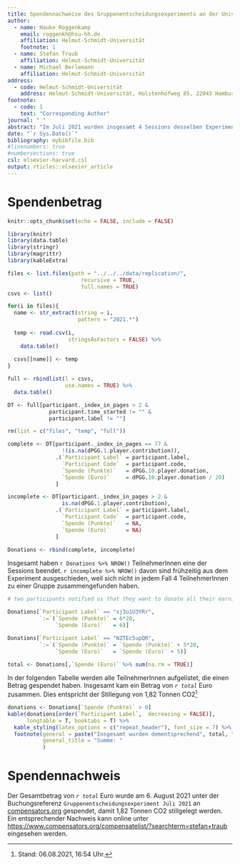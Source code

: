 ```yaml
---
title: Spendennachweise des Gruppenentscheidungsexperiments an der Universität Hamburg
author:
  - name: Hauke Roggenkamp
    email: roggenkh@hsu-hh.de
    affiliation: Helmut-Schmidt-Universität
    footnote: 1
  - name: Stefan Traub
    affiliation: Helmut-Schmidt-Universität
  - name: Michael Berlemann
    affiliation: Helmut-Schmidt-Universität
address:
  - code: Helmut-Schmidt-Universität
    address: Helmut-Schmidt-Universität, Holstenhofweg 85, 22043 Hamburg
footnote:
  - code: 1
    text: "Corresponding Author"
journal: " "
abstract: "Im Juli 2021 wurden insgesamt 4 Sessions desselben Experiments durchgeführt. Bei diesem Experiment konnten TeilnehmerInnen Geld verdienen und, wenn sie wollten, spenden. Dieses Doukment zählt die einzelnen Spendenbeträge zusammen und weißt die Überweisung des Gesamtbetrages (119.05 Euro) nach. Aus der Summe der Spendenbeträge konnten 1,82 Tonnen CO2 stillgelegt werden."
date: "`r Sys.Date()`"
bibliography: mybibfile.bib
#linenumbers: true
#numbersections: true
csl: elsevier-harvard.csl
output: rticles::elsevier_article
---
```


# Spendenbetrag

```r
knitr::opts_chunk$set(echo = FALSE, include = FALSE)

library(knitr)
library(data.table)
library(stringr)
library(magrittr)
library(kableExtra)
```

```r

files <- list.files(path = "../../../data/replication/",
                       recursive = TRUE,
                       full.names = TRUE)
csvs <- list()

for(i in files){
  name <- str_extract(string = i,
                      pattern = "2021.*")
  
  temp <- read.csv(i, 
                   stringsAsFactors = FALSE) %>%
    data.table()
  
  csvs[[name]] <- temp
}

full <- rbindlist(l = csvs,
                  use.names = TRUE) %>%
  data.table()

DT <- full[participant._index_in_pages > 2 & 
             participant.time_started != "" & 
             participant.label != ""]

rm(list = c("files", "temp", "full"))
```

```r

complete <- DT[participant._index_in_pages == 77 & 
                 !(is.na(dPGG.1.player.contribution)),
               .(`Participant Label` = participant.label,
                 `Participant Code`  = participant.code, 
                 `Spende (Punkte)`   = dPGG.10.player.donation,
                 `Spende (Euro)`     = dPGG.10.player.donation / 20)
               ]
```

```r
incomplete <- DT[participant._index_in_pages > 2 & 
                 is.na(dPGG.1.player.contribution),
               .(`Participant Label` = participant.label,
                 `Participant Code`  = participant.code, 
                 `Spende (Punkte)`   = NA,
                 `Spende (Euro)`     = NA)
               ]
```

```r
Donations <- rbind(complete, incomplete)
```

Insgesamt haben `r Donations %>% NROW()` TeilnehmerInnen eine der Sessions beendet. `r incomplete %>% NROW()` davon sind frühzeitig aus dem Experiment ausgeschieden, weil sich nicht in jedem Fall 4 TeilnehmerInnen zu einer Gruppe zusammengefunden haben.

```r
# two participants notified us that they want to donate all their earnings, i.e. their showup fee as well. As this option was not provided by design, we'll hard-code it:

Donations[`Participant Label` == "sj3u1U3YRr",
          `:=`(`Spende (Punkte)` = 6*20,
               `Spende (Euro)`   = 6)]

Donations[`Participant Label` == "NZTEc5upQR",
          `:=`(`Spende (Punkte)` = `Spende (Punkte)` + 5*20,
               `Spende (Euro)`   = `Spende (Euro)` + 5)]

total <- Donations[,`Spende (Euro)` %>% sum(na.rm = TRUE)]
```

In der folgenden Tabelle werden alle TeilnehmerInnen aufgelistet, die einen Betrag gespendet haben. Insgesamt kam ein Betrag von _`r total`_ Euro zusammen. Dies entspricht der Stillegung von 1,82 Tonnen CO2^[Stand: 06.08.2021, 16:54 Uhr.]

```r
donations <- Donations[`Spende (Punkte)` > 0]
kable(donations[order(`Participant Label`,  decreasing = FALSE)], 
      longtable = T, booktabs = T) %>%
  kable_styling(latex_options = c("repeat_header"), font_size = 7) %>%
  footnote(general = paste("Insgesamt wurden dementsprechend", total, "Euro gespendet."),
           general_title = "Summe: "
           )
```

# Spendennachweis

Der Gesamtbetrag von _`r total`_ Euro wurde am 6. August 2021 unter der Buchungsreferenz `Gruppenentscheidungsexperiment Juli 2021` an [compensators.org](compensators.org) gespendet, damit 1,82 Tonnen CO2 stillgelegt werden. Ein entsprechender Nachweis kann online unter [https://www.compensators.org/compensatelist/?searchterm=stefan+traub](https://www.compensators.org/compensatelist/?searchterm=stefan+traub) eingesehen werden.